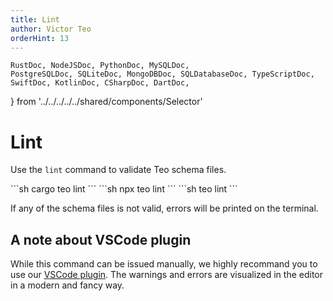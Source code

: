 ```yaml
---
title: Lint
author: Victor Teo
orderHint: 13
---
```


    RustDoc, NodeJSDoc, PythonDoc, MySQLDoc,
    PostgreSQLDoc, SQLiteDoc, MongoDBDoc, SQLDatabaseDoc, TypeScriptDoc,
    SwiftDoc, KotlinDoc, CSharpDoc, DartDoc,
} from '../../../../../shared/components/Selector'

# Lint

Use the `lint` command to validate Teo schema files.

<RustDoc>
```sh
cargo teo lint
```
</RustDoc>
<NodeJSDoc>
```sh
npx teo lint
```
</NodeJSDoc>
<PythonDoc>
```sh
teo lint
```
</PythonDoc>

If any of the schema files is not valid, errors will be printed on the 
terminal.

## A note about VSCode plugin

While this command can be issued manually, we highly recommand you to use 
our [VSCode plugin](https://marketplace.visualstudio.com/items?itemName=yeannylam.teo-vscode).
The warnings and errors are visualized in the editor in a modern and fancy way.

<PrevNext />